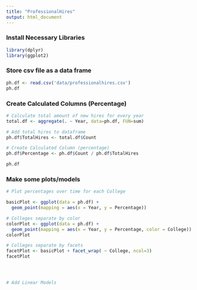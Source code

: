 ```yaml
---
title: "ProfessionalHires"
output: html_document
---
```


### Install Necessary Libraries

```r

library(dplyr) 
library(ggplot2) 
```

### Store csv file as a data frame

```r
ph.df <- read.csv('data/professionalhires.csv')
ph.df
```

### Create Calculated Columns (Percentage)
```r

# Calculate total amount of new hires for every year
total.df <- aggregate(. ~ Year, data=ph.df, FUN=sum)

# Add total hires to dataframe
ph.df$TotalHires <- total.df$Count

# Create Calculated Column (percentage)
ph.df$Percentage <- ph.df$Count / ph.df$TotalHires

ph.df

```

### Make some plots/models
```r

# Plot percentages over time for each College 

basicPlot <- ggplot(data = ph.df) +
  geom_point(mapping = aes(x = Year, y = Percentage))

# Colleges separate by color
colorPlot <- ggplot(data = ph.df) +
  geom_point(mapping = aes(x = Year, y = Percentage, color = College))
colorPlot

# Colleges separate by facets
facetPlot <- basicPlot + facet_wrap( ~ College, ncol=3)
facetPlot




# Add Linear Models





```


